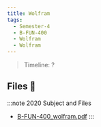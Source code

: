 ```yaml
---
title: Wolfram
tags:
  - Semester-4
  - B-FUN-400
  - Wolfram
  - Wolfram
---
```

> Timeline: ?


## Files 📂

:::note 2020 Subject and Files
- [B-FUN-400_wolfram.pdf](https://github.com/Studio-17/Epitech-Subjects/raw/main/Semester-4/B-FUN-400/Wolfram/Wolfram/B-FUN-400_wolfram.pdf)
:::
